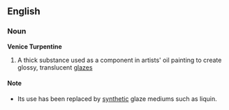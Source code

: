 ==English==
===Noun===
'''Venice Turpentine'''
# A thick substance used as a component in artists' oil painting to create glossy, translucent [[glaze]]s 
====Note====
*Its use has been replaced by [[synthetic]] glaze mediums such as liquin.